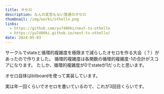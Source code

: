 ```yaml
---
title: オセロ
description: なんの変哲もない普通のオセロ
thumbnail: /img/works/othello.png
links:
  - https://github.com/yu7400ki/next-ts-othello
  - https://yu7400ki.github.io/next-ts-othello/
date: 2024-05-03
---
```


サークルでstateと循環的複雑度を極限まで減らしたオセロを作る大会（？）があったので作りました。
循環的複雑度は各関数の循環的複雑度-1の合計がスコアになります。
たしか、循環的複雑度が0でstateが1だったと思います。

オセロ自体はbitboardを使って実装しています。

実は年一回くらいでオセロを書いているので、これが3回目くらいです。
